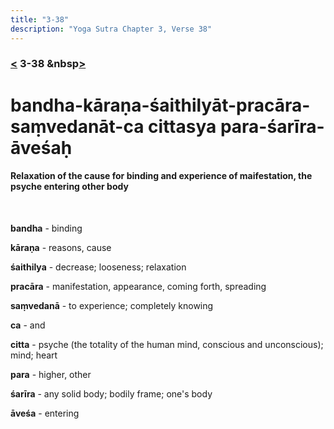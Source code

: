 ```yaml
---
title: "3-38"
description: "Yoga Sutra Chapter 3, Verse 38"
---
```


### [<](/Chapter-3/3-37) 3-38 &nbsp[>](/Chapter-3/3-39/)

# bandha-kāraṇa-śaithilyāt-pracāra-saṃvedanāt-ca cittasya para-śarīra-āveśaḥ

#### Relaxation of the cause for binding and experience of maifestation, the psyche entering other body

<br />

**bandha** - binding

**kāraṇa** - reasons, cause

**śaithilya** - decrease; looseness; relaxation

**pracāra** - manifestation, appearance, coming forth, spreading

**saṃvedanā** - to experience; completely knowing

**ca** - and

**citta** - psyche (the totality of the human mind, conscious and unconscious); mind; heart

**para** - higher, other

**śarīra** - any solid body; bodily frame; one's body

**āveśa** - entering

<br />
